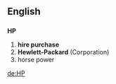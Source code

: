 ==English==
==={{initialism}}===
'''HP'''

# '''hire purchase'''
# '''Hewlett-Packard''' (Corporation)
# horse power

[[de:HP]]